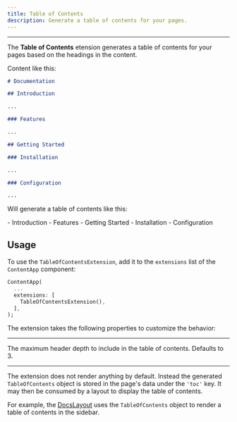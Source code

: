 ```yaml
---
title: Table of Contents
description: Generate a table of contents for your pages.
---
```


---

The **Table of Contents** etension generates a table of contents for your pages based on the headings in the content.

Content like this:

```markdown title="content/example.md"
# Documentation

## Introduction

...

### Features

...

## Getting Started

### Installation

...

### Configuration

...
```

Will generate a table of contents like this:

<Card>
- Introduction
  - Features
- Getting Started
  - Installation
  - Configuration
</Card>

## Usage

To use the `TableOfContentsExtension`, add it to the `extensions` list of the `ContentApp` component:

```dart
ContentApp(
  ...
  extensions: [
    TableOfContentsExtension(),
  ],
);
```

The extension takes the following properties to customize the behavior:

---

<Property name="maxHeaderDepth" type="int">
  The maximum header depth to include in the table of contents. Defaults to 3.
</Property>

---

The extension does not render anything by default. Instead the generated `TableOfContents` object is stored in the page's data under the `'toc'` key. It may then be consumed by a layout to display the table of contents.

For example, the [DocsLayout](/content/layouts/docs_layout) uses the `TableOfContents` object to render a table of contents in the sidebar.